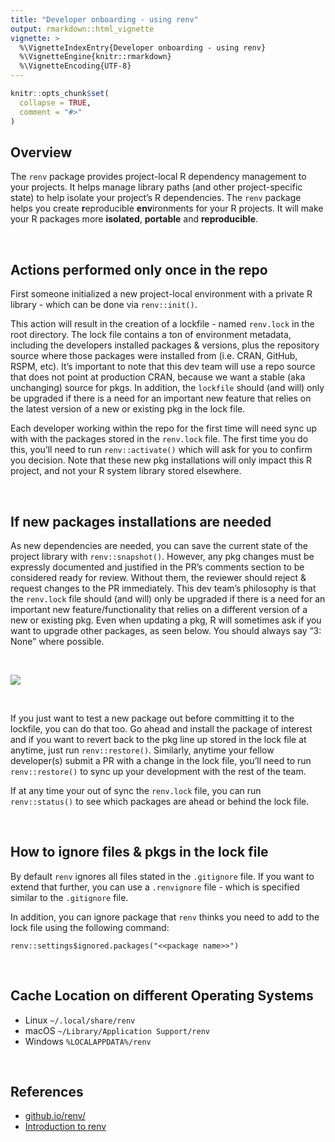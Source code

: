 ```yaml
---
title: "Developer onboarding - using renv"
output: rmarkdown::html_vignette
vignette: >
  %\VignetteIndexEntry{Developer onboarding - using renv}
  %\VignetteEngine{knitr::rmarkdown}
  %\VignetteEncoding{UTF-8}
---
```


```r
knitr::opts_chunk$set(
  collapse = TRUE,
  comment = "#>"
)
```


## Overview

The `renv` package provides project-local R dependency management to your projects. It helps manage library paths (and other project-specific state) to help isolate your project’s R dependencies. The `renv` package helps you create **r**eproducible **env**ironments for your R projects. It will make your R packages more **isolated**, **portable** and **reproducible**.

<br>

## Actions performed only once in the repo

First someone initialized a new project-local environment with a private R library - which can be done via `renv::init()`.

This action will result in the creation of a lockfile - named `renv.lock` in the root directory. The lock file contains a ton of environment metadata, including the developers installed packages & versions, plus the repository source where those packages were installed from (i.e. CRAN, GitHub, RSPM, etc). It's important to note that this dev team will use a repo source that does not point at production CRAN, because we want a stable (aka unchanging) source for pkgs. In addition, the `lockfile` should (and will) only be upgraded if there is a need for an important new feature that relies on the latest version of a new or existing pkg in the lock file.

Each developer working within the repo for the first time will need sync up with with the packages stored in the `renv.lock` file. The first time you do this, you'll need to run `renv::activate()` which will ask for you to confirm you decision. Note that these new pkg installations will only impact this R project, and not your R system library stored elsewhere.

<br>

## If new packages installations are needed

As new dependencies are needed, you can save the current state of the project library with `renv::snapshot()`. However, any pkg changes must be expressly documented and justified in the PR's comments section to be considered ready for review. Without them, the reviewer should reject & request changes to the PR immediately. This dev team's philosophy is that the `renv.lock` file should (and will) only be upgraded if there is a need for an important new feature/functionality that relies on a different version of a new or existing pkg. Even when updating a pkg, R will sometimes ask if you want to upgrade other packages, as seen below. You should always say "3: None" where possible.

<br>

![](images/renv-install-none.png)

<br>

If you just want to test a new package out before committing it to the lockfile, you can do that too. Go ahead and install the package of interest and if you want to revert back to the pkg line up stored in the lock file at anytime, just run `renv::restore()`. Similarly, anytime your fellow developer(s) submit a PR with a change in the lock file, you'll need to run `renv::restore()` to sync up your development with the rest of the team.

If at any time your out of sync the `renv.lock` file, you can run `renv::status()` to see which packages are ahead or behind the lock file.


<br>

## How to ignore files & pkgs in the lock file

By default `renv` ignores all files stated in the `.gitignore` file. If you want to extend that further, you can use a `.renvignore` file - which is specified similar to the `.gitignore` file.

In addition, you can ignore package that `renv` thinks you need to add to the lock file using the following command:

`renv::settings$ignored.packages("<<package name>>")`

<br>


## Cache Location on different Operating Systems

* Linux	`~/.local/share/renv`
* macOS	`~/Library/Application Support/renv`
* Windows	`%LOCALAPPDATA%/renv`

<br>

## References
* [github.io/renv/](https://rstudio.github.io/renv/)
* [Introduction to renv](https://rstudio.github.io/renv/articles/renv.html)


<br>

<br>

<br>

<br>
